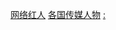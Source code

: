 {{Commons category|People associated with the Internet by country}}

[[Category:网络红人|]]
[[Category:各国传媒人物|]]
[[Category:各国互联网|:]]